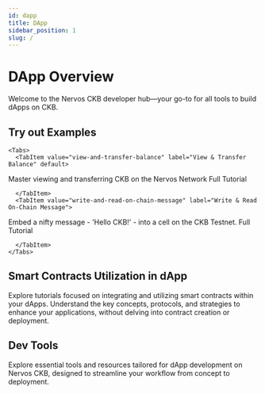 ```yaml
---
id: dapp
title: DApp
sidebar_position: 1
slug: /
---
```


# DApp Overview
Welcome to the Nervos CKB developer hub—your go-to for all tools to build dApps on CKB. 

## Try out Examples
```mdx-code-block
<Tabs>
  <TabItem value="view-and-transfer-balance" label="View & Transfer Balance" default>
```
<div>
  Master viewing and transferring CKB on the Nervos Network
  <a>Full Tutorial</a>
</div>

```mdx-code-block
  </TabItem>
  <TabItem value="write-and-read-on-chain-message" label="Write & Read On-Chain Message">
```

<div>
  Embed a nifty message - 'Hello CKB!' - into a cell on the CKB Testnet.
  <a>Full Tutorial</a>
</div>

```mdx-code-block
  </TabItem>
</Tabs>
```

## Smart Contracts Utilization in dApp
Explore tutorials focused on integrating and utilizing smart contracts within your dApps. Understand the key concepts, protocols, and strategies to enhance your applications, without delving into contract creation or deployment. 

## Dev Tools
Explore essential tools and resources tailored for dApp development on Nervos CKB, designed to streamline your workflow from concept to deployment.
